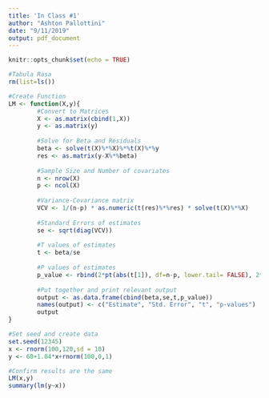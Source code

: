 ---
title: 'In Class #1'
author: "Ashton Pallottini"
date: "9/11/2019"
output: pdf_document
---

```{r setup, include=FALSE}
knitr::opts_chunk$set(echo = TRUE)
```

```{r}
#Tabula Rasa
rm(list=ls())

#Create Function
LM <- function(X,y){
        #Convert to Matrices
        X <- as.matrix(cbind(1,X))
        y <- as.matrix(y)
        
        #Solve for Beta and Residuals
        beta <- solve(t(X)%*%X)%*%t(X)%*%y
        res <- as.matrix(y-X%*%beta)
        
        #Sample Size and Number of covariates
        n <- nrow(X)
        p <- ncol(X)
        
        #Variance-Covariance matrix
        VCV <- 1/(n-p) * as.numeric(t(res)%*%res) * solve(t(X)%*%X)
        
        #Standard Errors of estimates
        se <- sqrt(diag(VCV))
        
        #T values of estimates
        t <- beta/se
        
        #P values of estimates
        p_value <- rbind(2*pt(abs(t[1]), df=n-p, lower.tail= FALSE), 2*pt(abs(t[2]), df=n-p, lower.tail= FALSE))
        
        #Put together and print relevant output
        output <- as.data.frame(cbind(beta,se,t,p_value))
        names(output) <- c("Estimate", "Std. Error", "t", "p-values")
        output
}
```

```{r}
#Set seed and create data
set.seed(12345)
x <- rnorm(100,120,sd = 10)
y <- 60+1.04*x+rnorm(100,0,1)

#Confirm results are the same
LM(x,y)
summary(lm(y~x))
```

